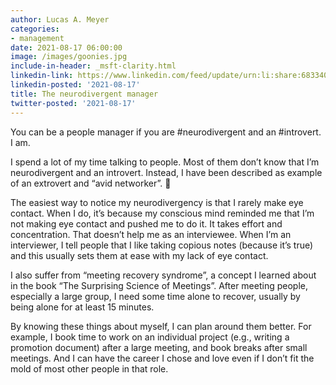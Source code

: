 ```yaml
---
author: Lucas A. Meyer
categories:
- management
date: 2021-08-17 06:00:00
image: /images/goonies.jpg
include-in-header: _msft-clarity.html
linkedin-link: https://www.linkedin.com/feed/update/urn:li:share:6833403014171250688
linkedin-posted: '2021-08-17'
title: The neurodivergent manager
twitter-posted: '2021-08-17'
---
```

You can be a people manager if you are #neurodivergent and an #introvert. I am.

I spend a lot of my time talking to people. Most of them don't know that I'm neurodivergent and an introvert. Instead, I have been described as example of an extrovert and "avid networker". 🤷

The easiest way to notice my neurodivergency is that I rarely make eye contact. When I do, it's because my conscious mind reminded me that I'm not making eye contact and pushed me to do it. It takes effort and concentration. That doesn't help me as an interviewee. When I'm an interviewer, I tell people that I like taking copious notes (because it's true) and this usually sets them at ease with my lack of eye contact. 

I also suffer from "meeting recovery syndrome", a concept I learned about in the book "The Surprising Science of Meetings”.  After meeting people, especially a large group, I need some time alone to recover, usually by being alone for at least 15 minutes.

By knowing these things about myself, I can plan around them better. For example, I book time to work on an individual project (e.g., writing a promotion document) after a large meeting, and book breaks after small meetings. And I can have the career I chose and love even if I don't fit the mold of most other people in that role.

